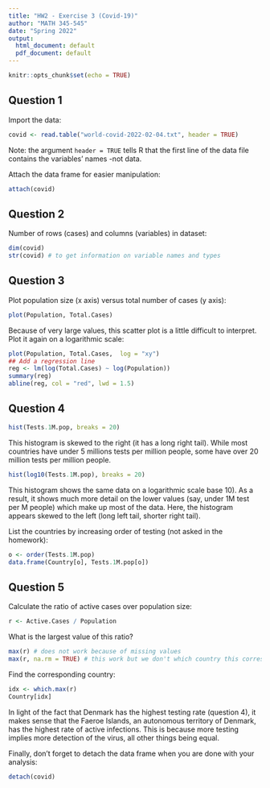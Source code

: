 ```yaml
---
title: "HW2 - Exercise 3 (Covid-19)"
author: "MATH 345-545"
date: "Spring 2022"
output:
  html_document: default
  pdf_document: default
---
```


```r
knitr::opts_chunk$set(echo = TRUE)
```

## Question 1
Import the data:
```r
covid <- read.table("world-covid-2022-02-04.txt", header = TRUE)
```
Note: the argument `header = TRUE` tells R that the first line of the data file contains the variables' names -not data. 

Attach the data frame for easier manipulation:
```r
attach(covid)
```

## Question 2

Number of rows (cases) and columns (variables) in dataset: 
```r
dim(covid)
str(covid) # to get information on variable names and types
```


## Question 3
Plot population size (x axis) versus total number of cases (y axis):
```r
plot(Population, Total.Cases)
```

Because of very large values, this scatter plot is a little difficult to interpret. Plot it again on a logarithmic scale: 
```r
plot(Population, Total.Cases,  log = "xy")
## Add a regression line
reg <- lm(log(Total.Cases) ~ log(Population))
summary(reg)
abline(reg, col = "red", lwd = 1.5)
```

## Question 4

```r
hist(Tests.1M.pop, breaks = 20)
```


This histogram is skewed to the right (it has a long right tail). While most countries have under 5 millions tests per million people, some have over 20 million tests per million people. 

```r
hist(log10(Tests.1M.pop), breaks = 20)
```

This histogram shows the same data on a logarithmic scale base 10). As a result, it shows much more detail on the lower values (say, under 1M test per M people) which make up most of the data. Here, the histogram appears skewed to the left (long left tail, shorter right tail).


List the countries by increasing order of testing (not asked in the homework):

```r
o <- order(Tests.1M.pop)
data.frame(Country[o], Tests.1M.pop[o])
```

## Question 5

Calculate the ratio of active cases over population size:

```r
r <- Active.Cases / Population
```

What is the largest value of this ratio?

```r
max(r) # does not work because of missing values
max(r, na.rm = TRUE) # this work but we don't which country this corresponds to
```


Find the corresponding country:
```r
idx <- which.max(r)
Country[idx]
```

In light of the fact that Denmark has the highest testing rate (question 4), it makes sense that the Faeroe Islands, an autonomous territory of Denmark, has the highest rate of active infections. This is because more testing implies more detection of the virus, all other things being equal. 


Finally, don't forget to detach the data frame when you are done with your analysis: 
```r
detach(covid)
```